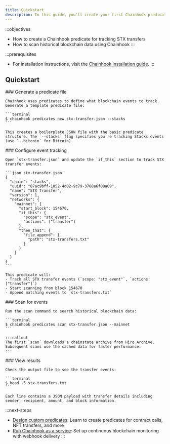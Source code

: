 ```yaml
---
title: Quickstart
description: In this guide, you'll create your first Chainhook predicate to monitor STX transfers on the Stacks blockchain.
---
```


:::objectives
- How to create a Chainhook predicate for tracking STX transfers
- How to scan historical blockchain data using Chainhook
:::

:::prerequisites
- For installation instructions, visit the [Chainhook installation guide](/tools/chainhook#installation).
:::

## Quickstart

<Steps>
  <Step>
    ### Generate a predicate file
    
    Chainhook uses predicates to define what blockchain events to track. Generate a template predicate file:

    ```terminal
    $ chainhook predicates new stx-transfer.json --stacks
    ```

    This creates a boilerplate JSON file with the basic predicate structure. The `--stacks` flag specifies you're tracking Stacks events (use `--bitcoin` for Bitcoin).
  </Step>

  <Step>
    ### Configure event tracking
    
    Open `stx-transfer.json` and update the `if_this` section to track STX transfer events:

    ```json stx-transfer.json
    {
      "chain": "stacks",
      "uuid": "87ac9bff-1052-4d02-9c79-3768a6f08a09",
      "name": "STX Transfer",
      "version": 1,
      "networks": {
        "mainnet": {
          "start_block": 154670,
          "if_this": {
            "scope": "stx_event",
            "actions": ["transfer"]
          },
          "then_that": {
            "file_append": {
              "path": "stx-transfers.txt"
            }
          }
        }
      }
    }
    ```

    This predicate will:
    - Track all STX transfer events (`scope: "stx_event"`, `actions: ["transfer"]`)
    - Start scanning from block 154670
    - Append matching events to `stx-transfers.txt`
  </Step>

  <Step>
    ### Scan for events
    
    Run the scan command to search historical blockchain data:

    ```terminal
    $ chainhook predicates scan stx-transfer.json --mainnet
    ```

    :::callout
    The first `scan` downloads a chainstate archive from Hiro Archive. Subsequent scans use the cached data for faster performance.
    :::
  </Step>

  <Step>
    ### View results
    
    Check the output file to see the transfer events:

    ```terminal
    $ head -5 stx-transfers.txt
    ```

    Each line contains a JSON payload with transfer details including sender, recipient, amount, and block information.
  </Step>
</Steps>

:::next-steps
- [Design custom predicates](/tools/chainhook/usage): Learn to create predicates for contract calls, NFT transfers, and more
- [Run Chainhook as a service](/tools/chainhook/service-mode): Set up continuous blockchain monitoring with webhook delivery
:::